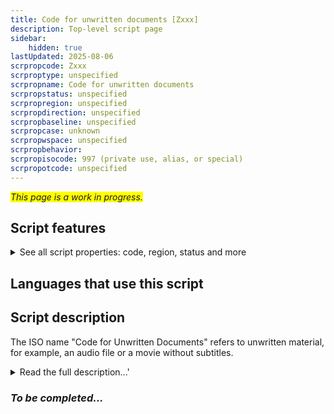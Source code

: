 ```yaml
---
title: Code for unwritten documents [Zxxx]
description: Top-level script page
sidebar:
    hidden: true
lastUpdated: 2025-08-06
scrpropcode: Zxxx
scrproptype: unspecified
scrpropname: Code for unwritten documents
scrpropstatus: unspecified
scrpropregion: unspecified
scrpropdirection: unspecified
scrpropbaseline: unspecified
scrpropcase: unknown
scrpropwspace: unspecified
scrpropbehavior: 
scrpropisocode: 997 (private use, alias, or special)
scrpropotcode: unspecified
---
```


<span style='background-color:yellow'>_This page is a work in progress._</span>


## Script features

<details>
<summary> See all script properties: code, region, status and more</summary>
<ScriptInfo />
</details>

## Languages that use this script

<WsList script='Zxxx' wsMax='5' />

## Script description

The ISO name "Code for Unwritten Documents" refers to unwritten material, for example, an audio file or a movie without subtitles.

<details><summary>Read the full description...'</summary>_Not yet available._</details>

### _To be completed..._

